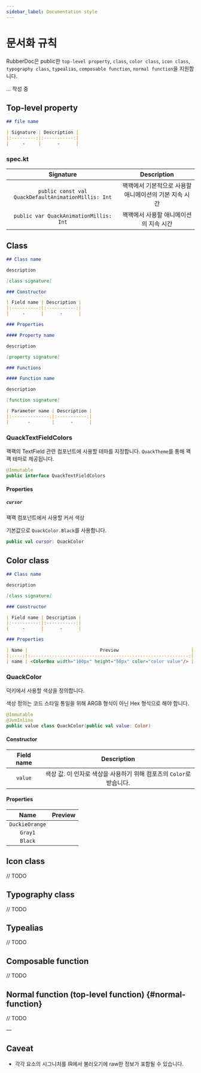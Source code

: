 ```yaml
---
sidebar_label: Documentation style
---
```


# 문서화 규칙

RubberDoc은 public한 `top-level property`, `class`, `color class`, `icon class`, `typography class`, `typealias`, `composable function`, `normal function`을 지원합니다.

... 작성 중

## Top-level property

```markdown
## file name

| Signature | Description |
|:---------:|:-----------:|
|     -     |      -      |
```

### spec.kt

|                      Signature                      |          Description           |
|:---------------------------------------------------:|:------------------------------:|
| `public const val QuackDefaultAnimationMillis: Int` | 꽥꽥에서 기본적으로 사용할 애니메이션의 기본 지속 시간 |
|       `public var QuackAnimationMillis: Int`        |     꽥꽥에서 사용할 애니메이션의 지속 시간      |

## Class

```markdown
## Class name

description

[class signature]

### Constructor

| Field name | Description |
|:----------:|:-----------:|
|     -      |      -      |

### Properties

#### Property name

description

[property signature]

### Functions

#### Function name

description

[function signature]

| Parameter name | Description |
|:--------------:|:-----------:|
|       -        |      -      |
```

### QuackTextFieldColors

꽥꽥의 TextField 관련 컴포넌트에 사용할 테마를 지정합니다. `QuackTheme`를 통해 꽥꽥 테마로 제공됩니다.

```kotlin
@Immutable
public interface QuackTextFieldColors
```

#### Properties

##### `cursor`

꽥꽥 컴포넌트에서 사용할 커서 색상

기본값으로 `QuackColor.Black`를 사용합니다.

```kotlin
public val cursor: QuackColor
```

## Color class

```markdown
## Class name

description

[class signature]

### Constructor

| Field name | Description |
|:----------:|:-----------:|
|     -      |      -      |

### Properties

| Name |                           Preview                           |
|:----:|:-----------------------------------------------------------:|
| name | <ColorBox width="100px" height="50px" color="color value"/> |
```

### QuackColor

덕키에서 사용할 색상을 정의합니다.

색상 정의는 코드 스타일 통일을 위해 ARGB 형식이 아닌 Hex 형식으로 해야 합니다.

```kotlin
@Immutable
@JvmInline
public value class QuackColor(public val value: Color)
```

#### Constructor

| Field name |                 Description                 |
|:----------:|:-------------------------------------------:|
|  `value`   | 색상 값. 이 인자로 색상을 사용하기 위해 컴포즈의 `Color`로 받습니다. |

#### Properties

|      Name      |                         Preview                         |
|:--------------:|:-------------------------------------------------------:|
| `DuckieOrange` | <ColorBox width="100px" height="50px" color="#FF8300"/> |
|    `Gray1`     | <ColorBox width="100px" height="50px" color="#666666"/> |
|    `Black`     | <ColorBox width="100px" height="50px" color="#222222"/> |

## Icon class

// TODO

## Typography class

// TODO

## Typealias

// TODO

## Composable function

// TODO

## Normal function (top-level function) {#normal-function}

// TODO

—

## Caveat

- 각각 요소의 시그니처를 IR에서 불러오기에 raw한 정보가 포함될 수 있습니다.
